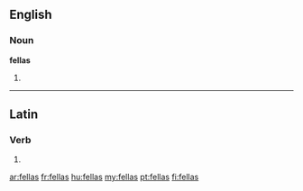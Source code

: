 ==English==

===Noun===
'''fellas'''

# {{plural of|[[fella]]}}

----

==Latin==

===Verb===
{{la-verb-form|fellās}}

# {{conjugation of|fello|fellō|2|s|pres|act|ind|lang=la}}

[[ar:fellas]]
[[fr:fellas]]
[[hu:fellas]]
[[my:fellas]]
[[pt:fellas]]
[[fi:fellas]]